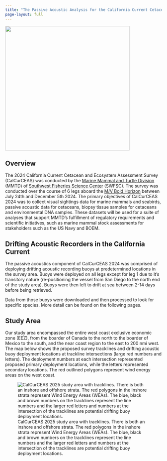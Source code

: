 ```yaml
---
title: "The Passive Acoustic Analysis for the California Current Cetacean and Ecosystem Assessment Survey (CalCurCEAS)"
page-layout: full
---
```


![](content/images/CalCurCEAS_logo.JPG){fig-align="center" width="400"}

## Overview

The 2024 California Current Cetacean and Ecosystem Assessment Survey (CalCurCEAS) was conducted by the [Marine Mammal and Turtle Division](https://www.fisheries.noaa.gov/about/marine-mammal-and-turtle-division-southwest-fisheries-science-center) (MMTD) of [Southwest Fisheries Science Center](https://www.fisheries.noaa.gov/about/southwest-fisheries-science-center) (SWFSC). The survey was conducted over the course of 6 legs aboard the [M/V Bold Horizon](http://www.eclipse.us.com/pdfs/MV_bold_horizon.pdf) between July 24th and December 5th 2024. The primary objectives of CalCurCEAS 2024 was to collect visual sightings data for marine mammals and seabirds, passive acoustic data for cetaceans, biopsy tissue samples for cetaceans and environmental DNA samples. These datasets will be used for a suite of analyses that support MMTD's fulfillment of regulatory requirements and scientific initiatives, such as marine mammal stock assessments for stakeholders such as the US Navy and BOEM.

## Drifting Acoustic Recorders in the California Current

The passive acoustics component of CalCurCEAS 2024 was comprised of deploying drifting acoustic recording buoys at predetermined locations in the survey area. Buoys were deployed on all legs except for leg 1 due to it's transitory nature (re-positioning the vessel from San Diego to the north end of the study area). Buoys were then left to drift at sea between 2-14 days before being retrieved.

Data from those buoys were downloaded and then processed to look for specific species. More detail can be found on the following pages.

## Study Area

Our study area encompassed the entire west coast exclusive economic zone (EEZ), from the boarder of Canada to the north to the boarder of Mexico to the south, and the near coast region to the east to 200 nmi west. The map below shows the proposed survey tracklines and drifting acoustic buoy deployment locations at trackline intersections (large red numbers and letters). The deployment numbers at each intersection represented proposed primary deployment locations, while the letters represented secondary locations. The red outlined polygons represent wind energy areas on the west coast.

![CalCurCEAS 2025 study area with tracklines. There is both an inshore and offshore strata. The red polygons in the inshore strata represent Wind Energy Areas (WEAs). The blue, black and brown numbers on the tracklines represent the line numbers and the larger red letters and numbers at the intersection of the tracklines are potential drifting buoy deployment locations.](content/images/1741895055994-6bce443d-4bf8-45e2-a830-32d23e5c891c_1.jpg)
